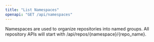 ```yaml
---
title: "List Namespaces"
openapi: "GET /api/namespaces"
---
```


Namespaces are used to organize repositories into named groups. All repository APIs will start with /api/repos/{namespace}/{repo_name}.
